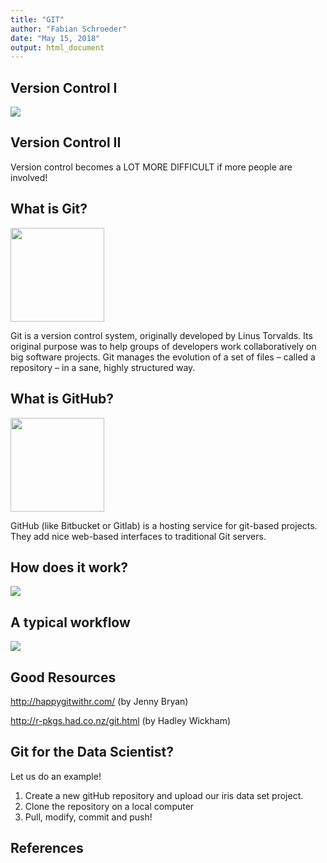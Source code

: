 ```yaml
---
title: "GIT"
author: "Fabian Schroeder"
date: "May 15, 2018"
output: html_document
---
```



## Version Control I

![](version_control.gif)

## Version Control II

Version control becomes a LOT MORE DIFFICULT if more people are involved!


## What is Git?

![](gitlogo.png){width=150px}

Git is a version control system, originally developed by Linus Torvalds. Its original purpose was to help groups of developers work collaboratively on big software projects. Git manages the evolution of a set of files – called a repository – in a sane, highly structured way.



## What is GitHub?
![](githublogo.png){width=150px}  

GitHub (like Bitbucket or Gitlab) is a hosting service for git-based projects. They add nice web-based interfaces to traditional Git servers. 


## How does it work?

![](git_repositories.png)


## A typical workflow

![](gitflow.png)


## Good Resources

[http://happygitwithr.com/](http://happygitwithr.com/)  (by Jenny Bryan)   

[http://r-pkgs.had.co.nz/git.html](http://r-pkgs.had.co.nz/git.html) (by Hadley Wickham)

## Git for the Data Scientist?

Let us do an example!

1. Create a new gitHub repository and upload our iris data set project.
2. Clone the repository on a local computer
3. Pull, modify, commit and push!

## References






